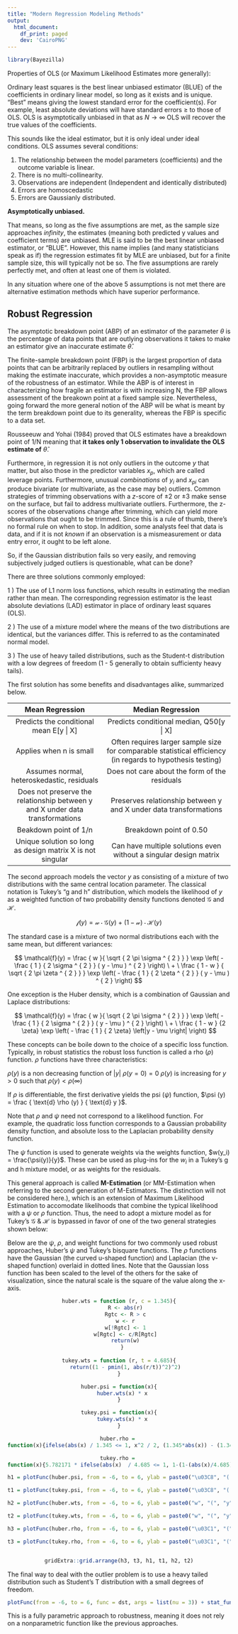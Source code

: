 ```yaml
---
title: "Modern Regression Modeling Methods"
output:
  html_document:
    df_print: paged
    dev: 'CairoPNG'
---
```




```r
library(Bayezilla)
```


Properties of OLS (or Maximum Likelihood Estimates more generally): 

Ordinary least squares is the best linear unbiased estimator (BLUE) of the coefficients in ordinary linear model, so long as it exists and is unique. "Best" means giving the lowest standard error for the coefficient(s). For example, least absolute deviations will have standard errors $\geq$ to those of OLS. OLS is asymptotically unbiased in that as $N \rightarrow \infty$ OLS will recover the true values of the coefficients. 

This sounds like the ideal estimator, but it is only ideal under ideal conditions. OLS assumes several conditions:

1. The relationship between the model parameters (coefficients) and the outcome variable is linear.
2. There is no multi-collinearity. 
3. Observations are independent (Independent and identically distributed)
4. Errors are homoscedastic
5. Errors are Gaussianly distributed.

**Asymptotically unbiased.** 

That means, so long as the five assumptions are met, as the sample size approaches *infinity*, the estimates (meaning both predicted y values and coefficient terms) are unbiased. MLE is said to be the best linear unbiased estimator, or "BLUE". However, this name implies (and many statisticians speak as if) the regression estimates fit by MLE are unbiased, but for a finite sample size, this will typically not be so. The five assumptions are rarely perfectly met, and often at least one of them is violated. 

In any situation where one of the above 5 assumptions is not met there are alternative estimation methods which have superior performance. 


## Robust Regression

The asymptotic breakdown point (ABP) of an estimator of the parameter $\theta$ is the percentage of data points that are outlying observations it takes to make an estimator give an inaccurate estimate $\hat \theta$. 

The finite-sample breakdown point (FBP) is the largest proportion of data points that can be arbitrarily replaced by outliers in resampling without making the estimate inaccurate, which provides a non-asymptotic measure of the robustness of an estimator. While the ABP is of interest in characterizing how fragile an estimator is with increasing N, the FBP allows assessment of the breakown point at a fixed sample size. Nevertheless, going forward the more general notion of the ABP will be what is meant by the term breakdown point due to its generality, whereas the FBP is specific to a data set. 

Rousseeuw and Yohai (1984) proved that OLS estimates have a breakdown point of 1/N meaning that **it takes only 1 observation to invalidate the OLS estimate of** $\hat \theta$. 

Furthermore, in regression it is not only outliers in the outcome $y$ that matter, but also those in the predictor variables $x_p$, which are called leverage points. Furthermore, unusual *combinations* of $y_i$ and ${x_p}_i$ can produce bivariate (or multivariate, as the case may be) outliers. Common strategies of trimming observations with a $z$-score of $\pm 2$ or $\pm 3$ make sense on the surface, but fail to address multivariate outliers. Furthermore, the z-scores of the observations change after trimming, which can yield more observations that ought to be trimmed. Since this is a rule of thumb, there's no formal rule on when to stop. In addition, some analysts feel that data is data, and if it is not *known* if an observation is a mismeasurement or data entry error, it ought to be left alone.


So, if the Gaussian distribution fails so very easily, and removing subjectively judged outliers is questionable, what can be done? 

There are three solutions commonly employed: 

  1 ) The use of L1 norm loss functions, which results in estimating the median rather than mean. The corresponding regression estimator is the least absolute deviations (LAD) estimator in place of ordinary least squares (OLS). 

  2 ) The use of a mixture model where the means of the two distributions are identical, but the variances differ. This is referred to as the contaminated normal model. 

  3 ) The use of heavy tailed distributions, such as the Student-t distribution with a low degrees of freedom (1 - 5 generally to obtain sufficienty heavy tails).


The first solution has some benefits and disadvantages alike, summarized below.

|                                Mean Regression                                	|                                              Median Regression                                             	|
|:-----------------------------------------------------------------------------:	|:----------------------------------------------------------------------------------------------------------:	|
| Predicts the conditional mean E[y \| X]                                        	| Predicts conditional median, Q50[y \| X]                                                                    	|
| Applies when n is small                                                       	| Often requires larger sample size for comparable statistical efficiency (in regards to hypothesis testing) 	|
| Assumes normal, heteroskedastic, residuals                                    	| Does not care about the form of the residuals                                                              	|
| Does not preserve the relationship between y and X under data transformations 	| Preserves relationship between y and X under data transformations                                          	|
| Beakdown point of 1/n                                                         	| Breakdown point of 0.50                                                                                    	|
| Unique solution so long as design matrix X is not singular                    	| Can have multiple solutions even without a singular design matrix                                          	|


The second approach models the vector $y$ as consisting of a mixture of two
distributions with the same central location parameter. The classical notation is Tukey's "g and h" distribution, which models the likelihood of $y$ as a weighted function of two probability density functions denoted $\mathcal{G}$ and $\mathcal{H}$. 

$$
\mathcal{f}(y) = \mathcal{w}  \cdot \mathcal{G}(y) \ + \ (1 - \mathcal{w}) \cdot \mathcal{H}(y)
$$

The standard case is a mixture of two normal distributions each with the same mean, but different variances: 

$$
\mathcal{f}(y) =  \frac { w }{ \sqrt { 2 \pi \sigma ^ { 2 } } } \exp \left( - \frac { 1 } { 2 \sigma ^ { 2 } } ( y - \mu ) ^ { 2 } \right) \ + \  \frac { 1 - w } { \sqrt { 2 \pi \zeta ^ { 2 } } } \exp \left( - \frac { 1 } { 2 \zeta ^ { 2 } } ( y - \mu ) ^ { 2 } \right)
$$

One exception is the Huber density, which is a combination of Gaussian and Laplace distributions:

$$
\mathcal{f}(y) =  \frac { w }{ \sqrt { 2 \pi \sigma ^ { 2 } } } \exp \left( - \frac { 1 } { 2 \sigma ^ { 2 } } ( y - \mu ) ^ { 2 } \right) \ + \  \frac { 1 - w } {2 \zeta} \exp \left( - \frac { 1 } { 2 \zeta}  \left|y - \mu \right| \right)
$$

These concepts can be boile down to the choice of a specific loss function. Typically, in robust statistics the robust
loss function is called a rho ($\rho$) function. $\rho$ functions have three characteristics:

$\rho(y)$ is a non decreasing function of $|y|$
$\rho(y = 0) = 0$
$\rho(y)$ is increasing for $y > 0$ such that $\rho(y) < \rho(\infty)$


If $\rho$ is differentiable, the first derivative yields the psi ($\psi$) function, $\psi (y) = \frac { \text{d} \rho (y) } { \text{d} y }$.

Note that $\rho$ and $\psi$ need not correspond to a likelihood function. For example, the quadratic loss function corresponds to a Gaussian probability density function, and absolute loss to the Laplacian probability density function.

The $\psi$ function is used to generate weights via the weights function, $w(y_i) = \frac{\psi(y)}{y}$. These can be used as plug-ins for the $w_i$ in a Tukey's g and h mixture model, or as weights for the residuals. 

This general approach is called **M-Estimation** (or MM-Estimation when referring to the second generation of M-Estimators. The distinction will not be considered here.), which is an extension of Maximum Likelihood Estimation to accomodate likelihoods that combine the typical likelihood with a $\psi$ or $\rho$ function. Thus, the need to adopt a mixture model as for Tukey's $\mathcal{G \ \& \ H}$ is bypassed in favor of one of the two general strategies shown below:


\begin{align*}
& \text{Minimizing} \ \rho : & \mathscr{arg \ min}  & \ \sum _ { i = 1 } ^ { n } \rho \left( y _ { i } , \ \hat{y _ { i }} \right) & 
\\ & &  & = \mathscr{arg \ min} \ \sum _ { i = 1 } ^ { n } \mathcal{w_i} \cdot \mathbf{L}\left( y _ { i } , \ \hat{y _ { i }} \right) & 

\\

& \text{Solving } \psi \text{ for zero} :  & &  \sum _ { i = 1 } ^ { n } \psi \left( x _ { i } \right) = 0
\end{align*}

Below are the $\psi$, $\rho$, and weight functions for two commonly used robust approaches, Huber's $\psi$ and Tukey's bisquare functions. The $\rho$ functions have the Gaussian (the curved u-shaped function) and Laplacian (the v-shaped function) overlaid in dotted lines. Note that the Gaussian loss function has been scaled to the level of the others for the sake of visualization, since the natural scale is the square of the value along the x-axis.

<center>
```r
huber.wts = function (r, c = 1.345){
    R <- abs(r)
    Rgtc <- R > c
    w <- r
    w[!Rgtc] <- 1
    w[Rgtc] <- c/R[Rgtc]
    return(w)
  }
  
tukey.wts = function (r, t = 4.685){
    return((1 - pmin(1, abs(r/t))^2)^2)
}

huber.psi = function(x){
  huber.wts(x) * x
}

tukey.psi = function(x){
  tukey.wts(x) * x
}

huber.rho = 
function(x){ifelse(abs(x) / 1.345 <= 1, x^2 / 2, (1.345*abs(x)) - (1.345^2 / 2))}

tukey.rho = 
function(x){5.782171 * ifelse(abs(x)  / 4.685 <= 1, 1-(1-(abs(x)/4.685)^2)^3, 1)}

h1 = plotFunc(huber.psi, from = -6, to = 6, ylab = paste0("\u03C8", "( ", "y", " )\n"), xlab = "y", size = 1.125, color = "blue") 

t1 = plotFunc(tukey.psi, from = -6, to = 6, ylab = paste0("\u03C8", "( ", "y", " )\n"), xlab = "y", size = 1.125, color = "red")

h2 = plotFunc(huber.wts, from = -6, to = 6, ylab = paste0("w", "(", "y", ")\n"), xlab = "y", size = 1.125, color = "blue") 

t2 = plotFunc(tukey.wts, from = -6, to = 6, ylab = paste0("w", "(", "y", ")\n"), xlab = "y", size = 1.125, color = "red") 

h3 = plotFunc(huber.rho, from = -6, to = 6, ylab = paste0("\u03C1", "(", "y", ")\n"), size = 1.125, xlab = "y" , color = "blue") + stat_function(fun = function(x){abs(x)}, linetype = 'dotdash', color = "#ef7b18", alpha = .75) + stat_function(fun = function(x){x^2 / 5.024082}, linetype = 'dashed', color = "#98777b", alpha = .65)

t3 = plotFunc(tukey.rho, from = -6, to = 6, ylab = paste0("\u03C1", "(", "y", ")\n"), xlab = "y", size = 1.125, color = "red") + stat_function(fun = function(x){abs(x)}, linetype = 'dotdash', color = "#ef7b18", alpha = .75) + stat_function(fun = function(x){x^2 / 6.226035}, linetype = 'dashed', color = "#98777b", alpha = .65)


gridExtra::grid.arrange(h3, t3, h1, t1, h2, t2)
```
</center>


The final way to deal with the outlier problem is to use a heavy tailed distribution such as Student's T distribution with a small degrees of freedom. 

```r
plotFunc(from = -6, to = 6, func = dst, args = list(nu = 3)) + stat_function(fun = dnorm, inherit.aes = TRUE, linetype = "dotted", size = 1.0125, color = "#cd5c5cCC")
```


This is a fully parametric approach to robustness, meaning it does not rely on 
a nonparametric function like the previous approaches. 



